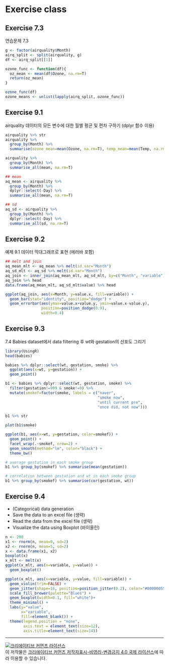 
# Exercise class  

## Exercise 7.3 
연습문제 7.3 

```r
g <- factor(airquality$Month)
airq_split <- split(airquality, g)
df <- airq_split[[1]]

ozone_func <- function(df){
  oz_mean <- mean(df$Ozone, na.rm=T)
  return(oz_mean)
}

ozone_func(df)
ozone_means <- unlist(lapply(airq_split, ozone_func))

```


## Exercise 9.1 
airquality 데이터의 모든 변수에 대한 월별 평균 및 편차 구하기 (dplyr 함수 이용)

```r

airquality %>% str
airquality %>% 
  group_by(Month) %>% 
  summarise(ozone_mean=mean(Ozone, na.rm=T), temp_mean=mean(Temp, na.rm=T))

airquality %>% 
  group_by(Month) %>% 
  summarise_all(mean, na.rm=T)

## mean
aq_mean <- airquality %>% 
  group_by(Month) %>% 
  dplyr::select(-Day) %>% 
  summarise_all(mean, na.rm=T)

## sd
aq_sd <- airquality %>% 
  group_by(Month) %>% 
  dplyr::select(-Day) %>% 
  summarise_all(sd, na.rm=T)

```


## Exercise 9.2
예제 9.1 데이터 막대그래프로 표현 (에러바 포함) 

```r
## melt and join
aq_mean_mlt <- aq_mean %>% melt(id.var="Month") 
aq_sd_mlt <- aq_sd %>% melt(id.var="Month") 
aq_join <- inner_join(aq_mean_mlt, aq_sd_mlt, by=c("Month", "variable"))
aq_join %>% head
data.frame(aq_mean_mlt, aq_sd_mlt$value) %>% head

ggplot(aq_join, aes(x=Month, y=value.x, fill=variable)) +
  geom_bar(stat="identity", position="dodge") +
  geom_errorbar(aes(ymax=value.x+value.y, ymin=value.x-value.y),
                position=position_dodge(0.9),
                width=0.4)
```


## Exercise 9.3

7.4 Babies dataset에서 data filtering 후 wt와 gestation의 산포도 그리기 

```r
library(UsingR)
head(babies)

babies %>% dplyr::select(wt, gestation, smoke) %>% 
  ggplot(aes(x=wt, y=gestation)) +
  geom_point()

b1 <- babies %>% dplyr::select(wt, gestation, smoke) %>% 
  filter(gestation!=999 & smoke!=9) %>% 
  mutate(smokef=factor(smoke, labels = c("naver", 
                                         "smoke now",
                                         "until current pre",
                                         "once did, not now")))

b1 %>% str

plot(b1$smoke)

ggplot(b1, aes(x=wt, y=gestation, color=smokef)) +
  geom_point() +
  facet_wrap(.~smokef, nrow=2) +
  geom_smooth(method="lm", color="black") +
  theme_bw()

# average gestation in each smoke group 
b1 %>% group_by(smokef) %>% summarise(mean(gestation))

# correlation between gestation and wt in each smoke group
b1 %>% group_by(smokef) %>% summarise(cor(gestation, wt))

```

## Exercise 9.4

* (Categorical) data generation
* Save the data to an excel file (생략) 
* Read the data from the excel file (생략) 
* Visualize the data using Boxplot (바이올린) 

```r

n <- 200
x1 <- rnorm(n, mean=0, sd=2)
x2 <- rnorm(n, mean=5, sd=2)
x <- data.frame(x1, x2)
boxplot(x)
x_mlt <- melt(x)
ggplot(x_mlt, aes(x=variable, y=value)) +
  geom_boxplot()

```



```r
ggplot(x_mlt, aes(x=variable, y=value, fill=variable)) +
  geom_violin(trim=FALSE) +
  geom_jitter(shape=16, position=position_jitter(0.2), color="#00000055") +
  scale_fill_brewer(palette="Blues") +
  geom_boxplot(width=0.1, fill="white")+
  theme_minimal() +
  labs(y="value", 
       x="variable",
       fill=element_blank()) +
  theme(legend.position = "none", 
        axis.text = element_text(size=12),
        axis.title=element_text(size=14))

```


















---


<a rel="license" href="http://creativecommons.org/licenses/by-nc-nd/4.0/"><img alt="크리에이티브 커먼즈 라이선스" style="border-width:0" src="https://i.creativecommons.org/l/by-nc-nd/4.0/88x31.png" /></a><br />이 저작물은 <a rel="license" href="http://creativecommons.org/licenses/by-nc-nd/4.0/">크리에이티브 커먼즈 저작자표시-비영리-변경금지 4.0 국제 라이선스</a>에 따라 이용할 수 있습니다.

